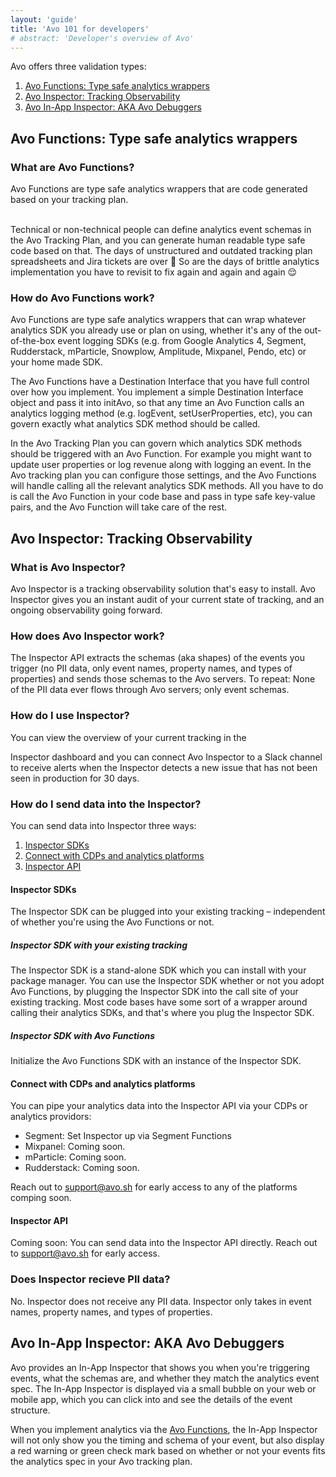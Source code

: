 ```yaml
---
layout: 'guide'
title: 'Avo 101 for developers'
# abstract: 'Developer's overview of Avo'
---
```



Avo offers three validation types:

1.  <a href="#avo-functions-type-safe-analytics-wrappers">Avo Functions: Type safe analytics wrappers</a>
2.  <a href="#avo-inspector-tracking-observability">Avo Inspector: Tracking Observability</a>
3.  <a href="#avo-in-app-inspector-aka-avo-debuggers">Avo In-App Inspector: AKA Avo Debuggers</a>


## Avo Functions: Type safe analytics wrappers

### What are Avo Functions?

<Link passHref href="/implementation/avo-functions-overview"><a>Avo Functions</a></Link> are 
type safe analytics wrappers that are code generated based on your <Link passHref href="/workspace"><a>tracking plan</a></Link>. <br/> <br/> 

Technical or non-technical people can define analytics event schemas in the <Link passHref href="/workspace"><a>Avo Tracking Plan</a></Link>, 
and you can generate human readable type safe code based on that. The days of unstructured 
and outdated tracking plan spreadsheets and Jira tickets are over 🥳 So are the days of brittle 
analytics implementation you have to revisit to fix again and again and again 😌

### How do Avo Functions work?

Avo Functions are type safe analytics wrappers that can wrap whatever analytics SDK you already 
use or plan on using, whether it's any of the out-of-the-box event logging SDKs (e.g. from 
Google Analytics 4, Segment, Rudderstack, mParticle, Snowplow, Amplitude, Mixpanel, Pendo, 
etc) or your home made SDK.

The Avo Functions have a <Link passHref href="/implementation/destinations"><a>Destination Interface</a></Link> 
that you have full control over how you implement. You implement a simple Destination Interface 
object and pass it into initAvo, so that any time an Avo Function calls an analytics 
logging method (e.g. logEvent, setUserProperties, etc), you can govern exactly what analytics 
SDK method should be called.


In the <Link passHref href="/workspace"><a>Avo Tracking Plan</a></Link> you can govern which analytics SDK methods 
should be triggered with an Avo Function. For example you might want to update user properties or log revenue 
along with logging an event. In the Avo tracking plan you can configure those settings, and the Avo Functions 
will handle calling all the relevant analytics SDK methods. All you have to do is call the Avo Function in your 
code base and pass in type safe key-value pairs, and the Avo Function will take care of the rest.

## Avo Inspector: Tracking Observability

### What is Avo Inspector?

Avo Inspector is a tracking observability solution that's easy to install. Avo Inspector 
gives you an instant audit of your current state of tracking, and an ongoing observability 
going forward. 

### How does Avo Inspector work?

The Inspector API extracts the schemas (aka shapes) of the events you trigger (no PII data, 
only event names, property names, and types of properties) and sends those schemas to 
the Avo servers. To repeat: None of the PII data ever flows through Avo servers; only event schemas.

### How do I use Inspector?

You can view the overview of your current tracking in the 
<Link passHref href="/workspace/inspector"><a>Inspector dashboard</a></Link> 
and you can connect Avo Inspector to a Slack channel to receive alerts when the Inspector detects 
a new issue that has not been seen in production for 30 days.

### How do I send data into the Inspector?

You can send data into Inspector three ways:

1.  <a href="#inspector-sdks">Inspector SDKs</a>
2.  <a href="#connect-with-cdps-and-analytics-platforms">Connect with CDPs and analytics platforms</a>
1.  <a href="#inspector-api">Inspector API</a>


#### Inspector SDKs

The Inspector SDK can be plugged into your existing tracking – independent of whether 
you're using the Avo Functions or not.

##### Inspector SDK with your existing tracking

The Inspector SDK is a stand-alone SDK which you can install with your package manager.
You can use the Inspector SDK whether or not you adopt Avo Functions, by plugging the 
Inspector SDK into the call site of your existing tracking. Most code bases 
have some sort of a wrapper around calling their analytics SDKs, and that's where you 
plug the Inspector SDK.

##### Inspector SDK with Avo Functions

Initialize the Avo Functions SDK with an instance of the Inspector SDK.

#### Connect with CDPs and analytics platforms

You can pipe your analytics data into the Inspector API via your CDPs or analytics providors:

- Segment: Set Inspector up via Segment Functions
- Mixpanel: Coming soon.
- mParticle: Coming soon.
- Rudderstack: Coming soon.

Reach out to support@avo.sh for early access to any of the platforms comping soon.

#### Inspector API

Coming soon: You can send data into the Inspector API directly. Reach out to support@avo.sh for early access.

### Does Inspector recieve PII data?

No. Inspector does not receive any PII data. Inspector only takes in event names, 
property names, and types of properties.


## Avo In-App Inspector: AKA Avo Debuggers

Avo provides an <Link passHref href="/implementation/start-using-visual-debugger"><a>In-App Inspector</a></Link> that shows you when you're triggering events, what the schemas are,
and whether they match the analytics event spec. The In-App Inspector is displayed via a small bubble 
on your web or mobile app, which you can click into and see the details of the event structure.

When you implement analytics via the <a href="#avo-functions-type-safe-analytics-wrappers">Avo Functions</a>, the In-App Inspector will not only show you 
the timing and schema of your event, but also display a red warning or green check mark based on 
whether or not your events fits the analytics spec in your Avo tracking plan.

